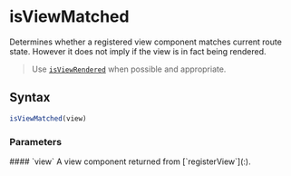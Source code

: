 <Module name="brew-js-react" />

# isViewMatched

Determines whether a registered view component matches current route state.
However it does not imply if the view is in fact being rendered.

> Use [`isViewRendered`](:) when possible and appropriate.

## Syntax

```javascript
isViewMatched(view)
```

### Parameters

<dl>
    #### `view`
    A view component returned from [`registerView`](:).

</dl>
